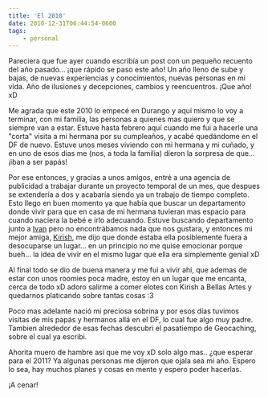 ```yaml
---
title: 'El 2010'
date: 2010-12-31T06:44:54-0600
tags:
    - personal
---
```


Pareciera que fue ayer cuando escribía un post con un pequeño recuento del año pasado... ¡que rápido se paso este año! Un año lleno de sube y bajas, de nuevas experiencias y conocimientos, nuevas personas en mi vida. Año de ilusiones y decepciones, cambios y reencuentros. ¡Que año! xD

Me agrada que este 2010 lo empecé en Durango y aquí mismo lo voy a terminar, con mi familia, las personas a quienes mas quiero y que se siempre van a estar. Estuve hasta febrero aquí cuando me fui a hacerle una &#34;corta&#34; visita a mi hermana por su cumpleaños, y acabé quedándome en el DF de nuevo. Estuve unos meses viviendo con mi hermana y mi cuñado, y en uno de esos dias me (nos, a toda la familia) dieron la sorpresa de que... ¡iban a ser papás!

Por ese entonces, y gracias a unos amigos, entré a una agencia de publicidad a trabajar durante un proyecto temporal de un mes, que despues se extendería a dos y acabaría siendo ya un trabajo de tiempo completo. Esto llego en buen momento ya que había que buscar un departamento donde vivir para que en casa de mi hermana tuvieran mas espacio para cuando naciera la bebé e irlo adecuando. Estuve buscando departamento junto a [Ivan](https://twitter.con/vaan) pero no encontrábamos nada que nos gustara, y entonces mi mejor amiga, [Kirish](http://kirish.otaku-anime.com/blog/), me dijo que donde estaba ella posiblemente fuera a desocuparse un lugar... en un principio no me quise emocionar porque bueh... la idea de vivir en el mismo lugar que ella era simplemente genial xD

Al final todo se dio de buena manera y me fui a vivir ahí, que ademas de estar con unos roomies poca madre, estoy en un lugar que me encanta, cerca de todo xD adoro salirme a comer elotes con Kirish a Bellas Artes y quedarnos platicando sobre tantas cosas :3

Poco mas adelante nació mi preciosa sobrina y por esos días tuvimos visitas de mis papás y hermanos allá en el DF, lo cual fue algo muy padre. Tambien alrededor de esas fechas descubri el pasatiempo de Geocaching, sobre el cual ya escribi.

Ahorita muero de hambre asi que me voy xD solo algo mas.. ¿que esperar para el 2011? Ya algunas personas me dijeron que ojala sea mi año. Espero lo sea, hay muchos planes y cosas en mente y espero poder hacerlas.

¡A cenar!
